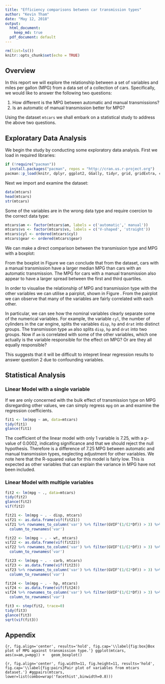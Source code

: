 ```yaml
---
title: "Efficiency comparisons between car transmission types"
author: "Kevin Tham"
date: "May 12, 2018"
output: 
  html_document:
    keep_md: true
  pdf_document: default
---
```


```r
rm(list=ls())
knitr::opts_chunk$set(echo = TRUE)
```

## Overview

In this report we will explore the relationship between a set of variables and miles per gallon (MPG) from a data set of a collection of cars. Specifically, we would like to answer the following two questions:

1. How different is the MPG between automatic and manual transmissions?
2. Is an automatic of manual transmission better for MPG?

Using the dataset `mtcars` we shall embark on a statistical study to address the above two questions.

## Exploratary Data Analysis

We begin the study by conducting some exploratory data analysis. First we load in required libraries:

```r
if (!require("pacman"))
  install.packages("pacman", repos = "http://cran.us.r-project.org")
pacman::p_load(knitr, dplyr, ggplot2, GGally, tidyr, grid, gridExtra, car, broom, tibble)
```

Next we import and examine the dataset:

```r
data(mtcars)
head(mtcars)
str(mtcars)
```

Some of the variables are in the wrong data type and require coercion to the correct data type: 

```r
mtcars$am <- factor(mtcars$am, labels = c('automatic',' manual'))
mtcars$vs <- factor(mtcars$vs, labels = c('V-shaped', 'straight'))
mtcars$cyl <- ordered(mtcars$cyl)
mtcars$gear <- ordered(mtcars$gear)
```

We can make a direct comparison between the transmission type and MPG with a boxplot:



From the boxplot in Figure \ref{fig:box} we can conclude that from the dataset, cars with a manual transmission have a larger median MPG than cars with an automatic transmission. The MPG for cars with a manual transmission also appear to have a larger spread between the first and third quartiles.

In order to visualise the relationship of MPG and transmission type with the other variables we can utilise a pairplot, shown in Figure \ref{fig:pairs}. From the pairplot we can observe that many of the variables are fairly correlated with each other. 

In particular, we can see how the nominal variables clearly separate some of the numerical variables. For example, the variable `cyl`, the number of cylinders in the car engine, splits the variables `disp`, `hp` and `drat` into distinct groups. The transmission type `am` also splits `disp`, `hp` and `drat` into two groups. Now if `am` is correlated with some of the other variables, which one actually is the variable responsible for the effect on MPG? Or are they all equally responsible?

This suggests that it will be difficult to intepret linear regression results to answer question 2 due to confounding variables.


## Statistical Analysis

### Linear Model with a single variable

If we are only concerned with the bulk effect of transmission type on MPG disregarding other values, we can simply regress `mpg` on `am` and examine the regression coefficients.

```r
fit1 <- lm(mpg ~ am, data=mtcars)
tidy(fit1)
glance(fit1)
```

The coefficient of the linear model with only 1 variable is 7.25, with a p-value of 0.0002, indicating significance and that we should reject the null hypothesis. Therefore is a difference of 7.25 MPG between automatic and manual transmission types, neglecting adjustment for other variables. We note here that the R-squared value for this model is fairly low. This is expected as other variables that can explain the variance in MPG have not been included.

### Linear Model with multiple variables


```r
fit2 <- lm(mpg ~ ., data=mtcars)
tidy(fit2)
glance(fit2)
vif(fit2)
```

```r
fit21 <- lm(mpg ~ . - disp, mtcars)
vif21 <- as.data.frame(vif(fit21))
vif21 %>% rownames_to_column('var') %>% filter(GVIF^(1/(2*Df)) > 3) %>%
  column_to_rownames('var')

fit22 <- lm(mpg ~ . - wt, mtcars)
vif22 <- as.data.frame(vif(fit22))
vif22 %>% rownames_to_column('var') %>% filter(GVIF^(1/(2*Df)) > 3) %>%
  column_to_rownames('var')

fit23 <- lm(mpg ~ . - carb, mtcars)
vif23 <- as.data.frame(vif(fit23))
vif23 %>% rownames_to_column('var') %>% filter(GVIF^(1/(2*Df)) > 3) %>%
  column_to_rownames('var')

fit24 <- lm(mpg ~ . - hp, mtcars)
vif24 <- as.data.frame(vif(fit24))
vif24 %>% rownames_to_column('var') %>% filter(GVIF^(1/(2*Df)) > 3) %>%
  column_to_rownames('var')

fit3 <- step(fit2, trace=0)
tidy(fit3)
glance(fit3)
sqrt(vif(fit3))
```

## Appendix

```{r, fig.align='center', results='hold', fig.cap='\\label{fig:box}Box plot of MPG against transmission type.'}
ggplot(mtcars, aes(x=am,y=mpg)) +
  geom_boxplot()
```

```{r, fig.align='center', fig.width=11, fig.height=11, results='hold', fig.cap='\\label{fig:pairs}Pair plot of variables from mtcars dataset.'}
#ggpairs(mtcars, lower=list(combo=wrap('facethist',binwidth=0.8)))
```

```r
```